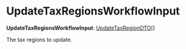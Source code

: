 
# UpdateTaxRegionsWorkflowInput

 **UpdateTaxRegionsWorkflowInput**: [UpdateTaxRegionDTO](../../../tax/interfaces/tax.UpdateTaxRegionDTO/page.mdx)[]

The tax regions to update.
